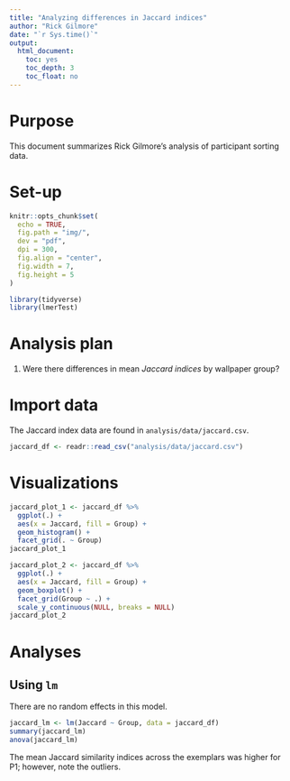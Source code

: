 ```yaml
---
title: "Analyzing differences in Jaccard indices"
author: "Rick Gilmore"
date: "`r Sys.time()`"
output: 
  html_document:
    toc: yes
    toc_depth: 3
    toc_float: no
---
```



# Purpose

This document summarizes Rick Gilmore's analysis of participant sorting data.

# Set-up

```r
knitr::opts_chunk$set(
  echo = TRUE,
  fig.path = "img/",
  dev = "pdf",
  dpi = 300,
  fig.align = "center",
  fig.width = 7,
  fig.height = 5
)

library(tidyverse)
library(lmerTest)
```

# Analysis plan

1. Were there differences in mean *Jaccard indices* by wallpaper group?

# Import data

The Jaccard index data are found in `analysis/data/jaccard.csv`.

```r
jaccard_df <- readr::read_csv("analysis/data/jaccard.csv")
```

# Visualizations

```r
jaccard_plot_1 <- jaccard_df %>%
  ggplot(.) +
  aes(x = Jaccard, fill = Group) +
  geom_histogram() +
  facet_grid(. ~ Group)
jaccard_plot_1
```

```r
jaccard_plot_2 <- jaccard_df %>%
  ggplot(.) +
  aes(x = Jaccard, fill = Group) +
  geom_boxplot() +
  facet_grid(Group ~ .) +
  scale_y_continuous(NULL, breaks = NULL)
jaccard_plot_2
```

# Analyses

## Using `lm`

There are no random effects in this model.

```r
jaccard_lm <- lm(Jaccard ~ Group, data = jaccard_df)
summary(jaccard_lm)
anova(jaccard_lm)
```

The mean Jaccard similarity indices across the exemplars was higher for P1; however, note the outliers.

